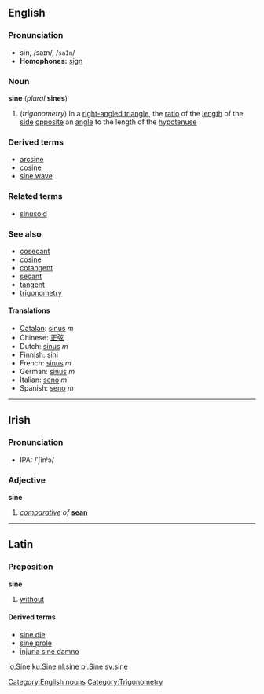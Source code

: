 ==English==
===Pronunciation===
*sīn, /saɪn/, /<tt>saIn</tt>/
*'''Homophones:''' [[sign]]

===Noun===
'''sine''' (''plural'' '''sines''')

#(''trigonometry'') In a [[right-angled triangle]], the [[ratio]] of the [[length]] of the [[side]] [[opposite]] an [[angle]] to the length of the [[hypotenuse]]
<!--These definitions are exactly equivalent to the definition above, and so are redundant:
#{{mathematics}} The [[y-coordinate|''y''-coordinate]] of the [[point]] on the [[unit]] [[circle]] at the given [[anticlockwise]] angle from the ''x'' [[axis]].
#{{mathematics}} The [[sum]] of the [[real]] or [[complex]] [[power series]]
::<math>\sum_1^\infty{{(-1)^{n-1}}\over{(2n-1)!}}x^{2n-1}</math>
-->

===Derived terms===
*[[arcsine]]
*[[cosine]]
*[[sine wave]]

===Related terms===
*[[sinusoid]]

===See also===
*[[cosecant]]
*[[cosine]]
*[[cotangent]]
*[[secant]]
*[[tangent]]
*[[trigonometry]]

====Translations====
*[[Catalan]]: [[sinus]] ''m''
*Chinese: [[正弦]]
*Dutch: [[sinus#Dutch|sinus]] ''m''
*Finnish: [[sini]]
*French: [[sinus#French|sinus]] ''m''
*German: [[Sinus#German|sinus]] ''m''
*Italian: [[seno#Italian|seno]] ''m''
*Spanish: [[seno#Spanish|seno]] ''m''

[[Category:English nouns]]
[[Category:Trigonometry]]

----
==Irish==
===Pronunciation===
*IPA: /ˈʃin&#690;ə/

===Adjective===
'''sine'''

#''[[comparative]] of'' '''[[sean#Irish|sean]]'''

----
==Latin==
===Preposition===
'''sine'''

#[[without]]

====Derived terms====
*[[sine die]]
*[[sine prole]]
*[[injuria sine damno]]

[[io:Sine]]
[[ku:Sine]]
[[nl:sine]]
[[pl:Sine]]
[[sv:sine]]